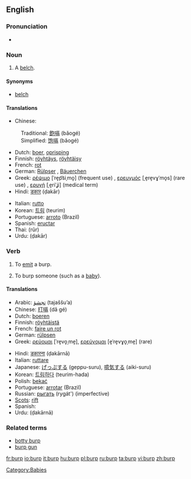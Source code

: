 ==English==

===Pronunciation===
* {{rhymes|ɜː(r)p}}

===Noun===
{{en-noun}}

# A [[belch]].

====Synonyms====
* [[belch]]

====Translations====
{{trans-top|a belch}}
* Chinese:
:Traditional: [[飽嗝]] (bǎogé)
:Simplified: [[饱嗝]] (bǎogé)
* Dutch: [[boer]], [[oprisping]]
* Finnish: [[röyhtäys]], [[röyhtäisy]]
* French: [[rot]] {{m}}
* German: [[Rülpser]] {{m}}, [[Bäuerchen]] {{n}}
* Greek: [[ρέψιμο]] [ˈre̞p͡siˌmo̞] (frequent use) {{n}}, [[ερευγμός]] [ˌe̞re̞vɣˈmo̞s] (rare use) {{m}}, [[ερυγή]] [ˌe̞riˈʝi] (medical term) {{f}}
* Hindi: [[डकार]] (ḍakār) {{f}}
{{trans-mid}}
* Italian: [[rutto]] {{m}}
* Korean: [[트림]] (teurim)
* Portuguese: [[arroto]] (Brazil)
* Spanish: [[eructar]] {{m}}
* Thai: {{Thai|[[เรอ]]}} (rŭr)
* Urdu: {{ur-Arab|[[ڈکار]]}} (ḍakār) {{f}}
{{trans-bottom}}

===Verb===
{{en-verb}}

# {{intransitive}} To [[emit]] a burp.
# {{transitive}} To burp someone (such as a [[baby]]).

====Translations====
{{trans-top|to emit a burp}}
* Arabic: [[تجشؤ]] (tajaššuʼa)
* Chinese: [[打嗝]] (dǎ gé)
* Dutch: [[boeren]]
* Finnish: [[röyhtäistä]]
* French: [[faire un rot]]
* German: [[rülpsen]]
* Greek: [[ρεύομαι]] [ˈre̞vo̞ˌme̞], [[ερεύγομαι]] [e̞ˈre̞vɣo̞ˌme̞] (rare)
{{trans-mid}}
* Hindi: [[डकारना]] (ḍakārnā)
* Italian: [[ruttare]]
* Japanese: [[げっぷする]] (geppu-suru), [[噫気する]] (aiki-suru)
* Korean: [[트림]]하다 (teurim-hada)
* Polish: [[bekać]]
* Portuguese: [[arrotar]] (Brazil)
* Russian: [[рыгать]] (rygát') (imperfective)
* [[Scots]]: [[rift#Scots|rift]]
* Spanish: {{t|es|eructar}}
* Urdu: {{ur-Arab|[[ڈکارنا]]}} (ḍakārnā)
{{trans-bottom}}

===Related terms===
* [[botty burp]]
* [[burp gun]]

[[Category:Babies]]

[[fr:burp]]
[[io:burp]]
[[it:burp]]
[[hu:burp]]
[[pl:burp]]
[[ru:burp]]
[[ta:burp]]
[[vi:burp]]
[[zh:burp]]